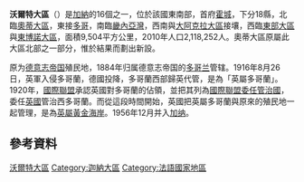 {{NoteTA
|G1=Country
}}
{{Infobox settlement
| name = 沃爾特大區
| native_name = Volta Region
| type = {{le|大區 (迦納)|Regions of Ghana|大區}}
| image_skyline = A view of amedzope town from mounitain gemi.jpg
| image_map = Volta in Ghana 2018.svg
| map_caption = 沃爾特大區位於迦納的位置
| image_map1 = 
| map_caption1 = 
| image_flag = Flag of Volta Region.png 
| flag_size = 
| flag_link = 
| subdivision_type1 = 國家
| subdivision_name1 = [[加纳|加纳]]
| leader_title = 大區首長
| leader_name = Archibald Yao Letsa<ref>{{cite web |url=http://ghana.gov.gh/index.php/governance/regional-ministers |url-status=dead |archive-url=https://web.archive.org/web/20120103194849/http://www.ghana.gov.gh/index.php/governance/regional-ministers |archive-date=2012-01-03 |title=Regional Ministers}}</ref>
| leader_title1 = 副首長
| leader_name1 = Maxwell Blagogee
| leader_title2 = 
| leader_name2 = 
| seat_type = 首府
| seat = [[霍城_(加納)|霍城]]
| area_total_km2 = 9,504
| area_footnotes = 
| area_rank = [[加纳|加纳]]
| population_total = 2118252
| population_as_of = 2010
| population_footnotes = 
| population_rank = [[迦納大區人口列表|第7名]]
| population_density_km2 = auto
| demographics_type1 = [[购买力平价|购买力平价]]
| demographics1_footnotes = 
| demographics1_title1 = 年
| demographics1_info1 = 2014
| demographics1_title2 = 人均
| demographics1_info2 = $3,974
| demographics_type2 = [[国内生产总值|国内生产总值]]
| demographics2_title1 = 年
| demographics2_info1 = 2014
| demographics2_title2 = 人均
| demographics2_info2 = $1,902
| blank_name_sec2 = [[人类发展指数|人类发展指数]] {{nobold|(2017)}}
| blank_info_sec2 = 0.594<ref name="GlobalDataLab">{{Cite web|url=https://hdi.globaldatalab.org/areadata/shdi/|title=Sub-national HDI - Area Database - Global Data Lab|website=hdi.globaldatalab.org|language=en|access-date=2018-09-13}}</ref><br/>{{color|#FFA500|中}} · [[加纳各地区人类发展指数列表|列表]]
| parts_type = 縣區
| parts_style = para
| p1 = 18縣區
| iso_code = [[ISO_3166-2:GH|GH-TV]]
| website = http://voltaregion.gov.gh/
| timezone = [[格林尼治標準時間|GMT]]
| area_code = [[迦納電話號碼|036]]
}}

'''沃爾特大區'''（{{lang-en|Volta Region}}）是[[加納|加納]]的16個{{le|大區 (迦納)|Regions of Ghana|大區}}之一，位於該國東南部，首府[[霍城_(加納)|霍城]]，下分18縣，北臨[[奧蒂大區|奧蒂大區]]，東接[[多哥|多哥]]，南臨[[畿內亞灣|畿內亞灣]]，西南與[[大阿克拉大區|大阿克拉大區]]接壤，西臨[[東部大區_(加納)|東部大區]]與[[東博諾大區|東博諾大區]]，面積9,504平方公里，2010年人口2,118,252人。奧蒂大區原屬此大區北部之一部分，惟於{{le|2018年迦納新大區公民投票|2018 Ghanaian new regions referendum}}結果而劃出新設。

原为[[德意志帝国|德意志帝国]]殖民地，1884年归属德意志帝国的[[多哥兰|多哥兰]]管辖。1916年8月26日，英軍入侵多哥蘭，德國投降，多哥蘭西部歸英代管，是為「英屬多哥蘭」。1920年，[[國際聯盟|國際聯盟]]承認英國對多哥蘭的佔領，並把其列為[[國際聯盟委任管治國|國際聯盟委任管治國]]，委任[[英國|英國]]管治西多哥蘭。而從這段時間開始，英國把英屬多哥蘭與原來的殖民地一起管理，是為[[英屬黃金海岸|英屬黃金海岸]]。1956年12月并入[[加纳|加纳]]。

==參考資料==
{{Reflist}}

{{迦納大區}}
{{Authority control}}

{{DEFAULTSORT:Volta Region}}
[[Category:沃爾特大區|]]
[[Category:迦納大區|Category:迦納大區]]
[[Category:法語國家地區|Category:法語國家地區]]